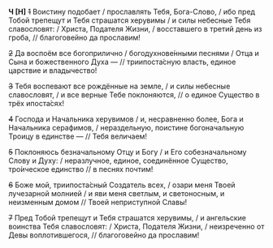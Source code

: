 **Ч [Н]** ~~1~~ Воистину подобает / прославлять Тебя, Бога-Слово, / ибо пред Тобой трепещут и Тебя страшатся херувимы / и силы небесные Тебя славословят: / Христа, Подателя Жизни, / восставшего в третий день из гроба, // благоговейно да прославим!

~~2~~ Да воспоём все богоприлично / богодухнове́нными песнями / Отца и Сына и божественного Духа — // триипоста́сную власть, единое царствие и владычество!

~~3~~ Тебя воспевают все рождённые на земле, / и силы небесные славословят, / и все верные Тебе поклоняются, // о единое Существо в трёх ипоста́сях!

~~4~~ Господа и Начальника херувимов / и, несравненно более, Бога и Начальника серафимов, / нераздельную, поистине богоначальную Троицу в единстве — // Тебя величаем!

~~5~~ Поклоняюсь безначальному Отцу и Богу / и Его собезначальному Слову и Духу: / неразлучное, единое, соединённое Существо, тро́ическое единство // в песнях почтим!

~~6~~ Боже мой, триипоста́сный Создатель всех, / озари меня Твоей лучезарной молнией / и яви меня светлым, и светоносным, и неизменным домом // Твоей неприступной Славы!

~~7~~ Пред Тобой трепещут и Тебя страшатся херувимы, / и ангельские воинства Тебя славословят: / Христа, Подателя Жизни, / неизреченно от Девы воплотившегося, // благоговейно да прославим!
